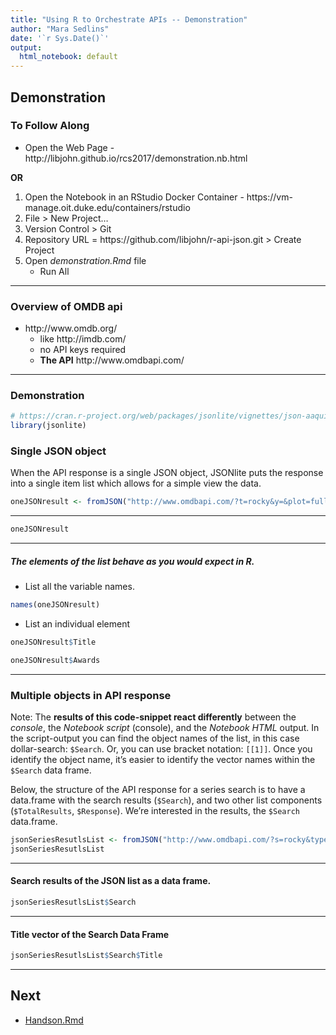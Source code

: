 ```yaml
---
title: "Using R to Orchestrate APIs -- Demonstration"
author: "Mara Sedlins"
date: '`r Sys.Date()`'
output:
  html_notebook: default
---
```


## Demonstration

### To Follow Along

- Open the Web Page - http://libjohn.github.io/rcs2017/demonstration.nb.html

**OR**

1. Open the Notebook in an RStudio Docker Container - https://vm-manage.oit.duke.edu/containers/rstudio 
2. File > New Project...
3. Version Control > Git 
4. Repository URL = https://github.com/libjohn/r-api-json.git > Create Project 
5. Open *demonstration.Rmd* file
    + Run All

--- 

### Overview of OMDB api 

- http://www.omdb.org/
    - like http://imdb.com/
    - no API keys required
    - **The API** http://www.omdbapi.com/

--- 

### Demonstration

```r
# https://cran.r-project.org/web/packages/jsonlite/vignettes/json-aaquickstart.html
library(jsonlite)
```


### Single JSON object
When the API response is a single JSON object, JSONlite puts the response into a single item list which allows for a simple view the data.
```r
oneJSONresult <- fromJSON("http://www.omdbapi.com/?t=rocky&y=&plot=full&r=json")
```

---

```r
oneJSONresult
```


--- 

##### The elements of the list behave as you would expect in R.  

- List all the variable names.

```r
names(oneJSONresult)
```

- List an individual element

```r
oneJSONresult$Title
```

```r
oneJSONresult$Awards
```


---

### Multiple objects in API response
Note:  The **results of this code-snippet react differently** between the *console*, the *Notebook script* (console), and the *Notebook HTML* output.  In the script-output you can find the object names of the list, in this case dollar-search: `$Search`.  Or, you can use bracket notation: `[[1]]`.  Once you identify the object name, it's easier to identify the vector names within the `$Search` data frame.

Below, the structure of the API response for a series search is to have a data.frame with the search results (`$Search`), and two other list components (`$TotalResults`, `$Response`).  We're interested in the results, the `$Search` data.frame.
```r
jsonSeriesResutlsList <- fromJSON("http://www.omdbapi.com/?s=rocky&type=series&r=json&page=1")
jsonSeriesResutlsList

```

---  

#### Search results of the JSON list as a data frame.
```r
jsonSeriesResutlsList$Search
```

--- 

#### Title vector of the Search Data Frame 
```r
jsonSeriesResutlsList$Search$Title
```

---

## Next

- [Handson.Rmd](http://libjohn.github.io/rcs2017/handson.nb.html)
